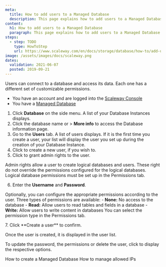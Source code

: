 ```yaml
---
meta:
  title: How to add users to a Managed Database
  description: This page explains how to add users to a Managed Database
content:
  h1: How to add users to a Managed Database
  paragraph: This page explains how to add users to a Managed Database
steps:
  - step: TODO
    type: HowToStep
    url: https://www.scaleway.com/en/docs/storage/database/how-to/add-users
image: /assets/images/docs/scaleway.png
dates:
  validation: 2021-06-07
  posted: 2019-09-21
---
```


Users can connect to a database and access its data. Each one has a different set of customizable permissions.

<Message type="requirement">

- You have an account and are logged into the [Scaleway Console](https://console.scaleway.com)
- You have a [Managed Database](/storage/database/concepts/#managed-database/)

</Message>

1. Click **Database** on the side menu. A list of your Database Instances displays.
2. Click the database name or <Icon name="more" /> > **More info** to access the Database information page.
3. Go to the **Users** tab. A list of users displays. If it is the first time you create a user, your list will display the user you set up during the creation of your Database Instance.
4. Click <Icon name="plus" /> to create a new user, if you wish to.
5. Click <Icon name="toggle" /> to grant admin rights to the user.
  <Message type="note">

  Admin rights allow a user to create logical databases and users. These right do not override the permissions configured for the logical databases. Logical database permissions must be set up in the Permissions tab.

  </Message>

6. Enter the **Username** and **Password**.

  <Message type="note">

  Optionally, you can configure the appropriate permissions according to the user.
  Three types of permissions are available:
    - **None:** No access to the database
    - **Read:** Allow users to read tables and fields in a database
    - **Write:** Allow users to write content in databases
  You can select the permission type in the Permissions tab.

  </Message>
7. Click **Create a user** to confirm. 

Once the user is created, it is displayed in the user list.

To update the password, the permissions or delete the user, click <Icon name="more" /> to display the respective options.

<Navigation title="See Also">
  <PreviousButton to="/storage/database/how-to/create-a-database/">How to create a Managed Database</PreviousButton>
  <NextButton to="/storage/database/how-to/manage-allowed-ip-addresses/">How to manage allowed IPs</NextButton>
</Navigation>
